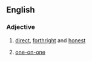 ==English==

===Adjective===
{{en-adj|-|pos=[[man]]-to-'''man'''}}

# [[direct]], [[forthright]] and [[honest]]
#{{sports}} [[one-on-one]]